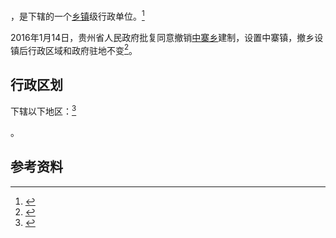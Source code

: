 {{中国乡级行政区|52/05/24/208/000}}

'''{{PAGENAMEBASE}}'''，是{{PRC admin/fullname|52/05/24/208/000|3}}下辖的一个[[乡镇|乡镇]]级行政单位。<ref>{{PRC admin/ref sgc|{{PRC admin/parent|52/05/24/208/000}}}}</ref>

2016年1月14日，贵州省人民政府批复同意撤销[[中寨乡_(织金县)|中寨乡]]建制，设置中寨镇，撤乡设镇后行政区域和政府驻地不变<ref>{{Cite web |url=http://www.gzgov.gov.cn/xxgk/newsgk/201601/t20160122_368857.html |title=省人民政府关于同意织金县马场乡等撤乡设镇的批复（黔府函〔2016〕18号） |accessdate=2017-09-04 |archive-date=2017-09-05 |archive-url=https://web.archive.org/web/20170905050422/http://www.gzgov.gov.cn/xxgk/newsgk/201601/t20160122_368857.html |dead-url=no }}</ref>。

== 行政区划 ==

{{PAGENAMEBASE}}下辖以下地区：<ref>{{PRC admin/ref sgc|52/05/24/208/000}}</ref>

{{PRC admin/children|52/05/24/208/000}}。

== 参考资料 ==

{{reflist}}

{{行政区划小作品}}
{{PRC admin/navcat|52/05/24/208/000}}